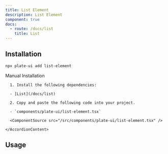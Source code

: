 ```yaml
---
title: List Element
description: List Element
component: true
docs:
  - route: /docs/list
    title: List
---
```


<ComponentExample src="/src/components/examples/PlaygroundDemo.tsx">
  <PlaygroundDemo id="list" />
</ComponentExample>

## Installation

```bash
npx plate-ui add list-element
```

<Accordion type="single" collapsible>
  <AccordionItem value="manual-installation">
    <AccordionTrigger>Manual Installation</AccordionTrigger>
    <AccordionContent>

      1. Install the following dependencies:

      - [List](/docs/list)

      2. Copy and paste the following code into your project.

      - `components/plate-ui/list-element.tsx`

      <ComponentSource src="/src/components/plate-ui/list-element.tsx" />

    </AccordionContent>

  </AccordionItem>
</Accordion>

## Usage

```tsx

```

```tsx

```
